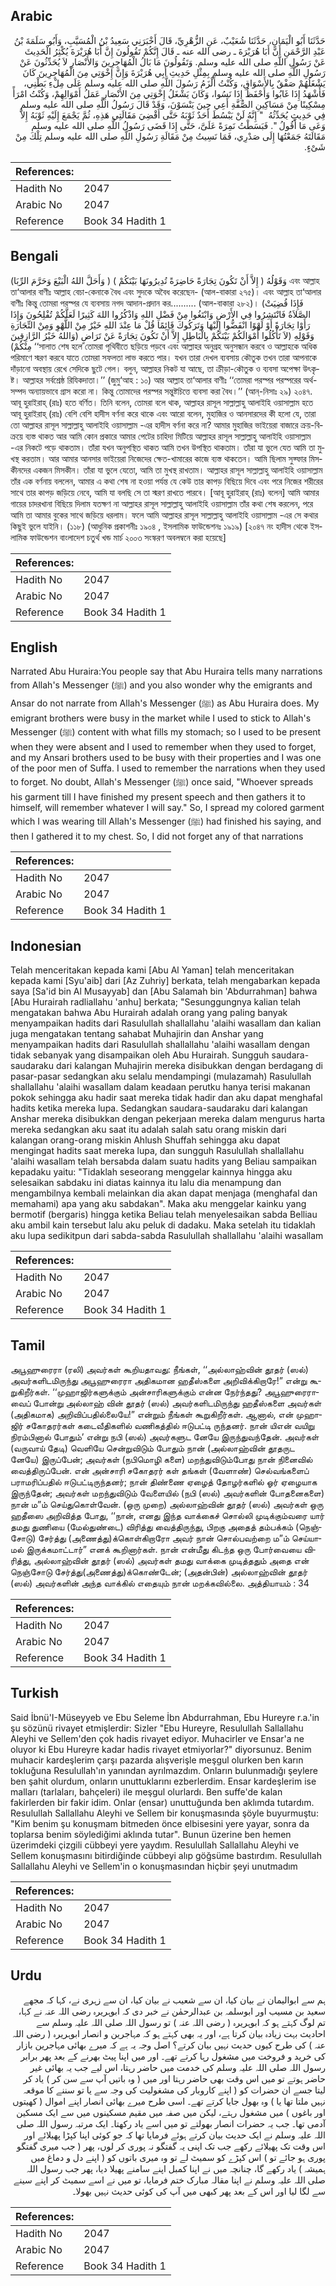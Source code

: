 ## Arabic


<div dir="rtl" lang="ar" style={{fontSize:'larger',backgroundColor:'#f8f9fa',padding:20}}>
حَدَّثَنَا أَبُو الْيَمَانِ، حَدَّثَنَا شُعَيْبٌ، عَنِ الزُّهْرِيِّ، قَالَ أَخْبَرَنِي سَعِيدُ بْنُ الْمُسَيَّبِ، وَأَبُو سَلَمَةَ بْنُ عَبْدِ الرَّحْمَنِ أَنَّ أَبَا هُرَيْرَةَ ـ رضى الله عنه ـ قَالَ إِنَّكُمْ تَقُولُونَ إِنَّ أَبَا هُرَيْرَةَ يُكْثِرُ الْحَدِيثَ عَنْ رَسُولِ اللَّهِ صلى الله عليه وسلم‏.‏ وَتَقُولُونَ مَا بَالُ الْمُهَاجِرِينَ وَالأَنْصَارِ لاَ يُحَدِّثُونَ عَنْ رَسُولِ اللَّهِ صلى الله عليه وسلم بِمِثْلِ حَدِيثِ أَبِي هُرَيْرَةَ وَإِنَّ إِخْوَتِي مِنَ الْمُهَاجِرِينَ كَانَ يَشْغَلُهُمْ صَفْقٌ بِالأَسْوَاقِ، وَكُنْتُ أَلْزَمُ رَسُولَ اللَّهِ صلى الله عليه وسلم عَلَى مِلْءِ بَطْنِي، فَأَشْهَدُ إِذَا غَابُوا وَأَحْفَظُ إِذَا نَسُوا، وَكَانَ يَشْغَلُ إِخْوَتِي مِنَ الأَنْصَارِ عَمَلُ أَمْوَالِهِمْ، وَكُنْتُ امْرَأً مِسْكِينًا مِنْ مَسَاكِينِ الصُّفَّةِ أَعِي حِينَ يَنْسَوْنَ، وَقَدْ قَالَ رَسُولُ اللَّهِ صلى الله عليه وسلم فِي حَدِيثٍ يُحَدِّثُهُ ‏ "‏ إِنَّهُ لَنْ يَبْسُطَ أَحَدٌ ثَوْبَهُ حَتَّى أَقْضِيَ مَقَالَتِي هَذِهِ، ثُمَّ يَجْمَعَ إِلَيْهِ ثَوْبَهُ إِلاَّ وَعَى مَا أَقُولُ ‏"‏‏.‏ فَبَسَطْتُ نَمِرَةً عَلَىَّ، حَتَّى إِذَا قَضَى رَسُولُ اللَّهِ صلى الله عليه وسلم مَقَالَتَهُ جَمَعْتُهَا إِلَى صَدْرِي، فَمَا نَسِيتُ مِنْ مَقَالَةِ رَسُولِ اللَّهِ صلى الله عليه وسلم تِلْكَ مِنْ شَىْءٍ‏.‏
</div>
<div style={{backgroundColor:'#f8f9fa',padding:20, marginBottom: 10}}><table> <thead> <tr> <th>References:</th> <th></th> </tr> </thead> <tbody><tr><td>Hadith No</td><td>2047</td></tr><tr><td>Arabic No</td><td>2047</td></tr><tr><td>Reference</td><td>Book 34 Hadith 1</td></tr></tbody></table></div>

## Bengali


<div dir="ltr" lang="bn" style={{fontSize:'larger',backgroundColor:'#f8f9fa',padding:20}}>
(وَأَحَلَّ اللهُ الْبَيْعَ وَحَرَّمَ الرِّبَا ) وَقَوْلُهُ ( إِلاَّ أَنْ تَكُونَ تِجَارَةً حَاضِرَةً تُدِيرُونَهَا بَيْنَكُمْ ) এবং আল্লাহ তা‘আলার বাণীঃ আল্লাহ বেচা-কেনাকে বৈধ এবং সুদকে অবৈধ করেছেন- (আল-বাকারা ২৭৫)। এবং আল্লাহ তা‘আলার বাণীঃ কিন্তু তোমরা পরস্পর যে ব্যবসায় নগদ আদান-প্রদান কর.......... (আল-বাকারা ২৮২)। (فَإِذَا قُضِيَتْ الصَّلاَةُ فَانْتَشِرُوا فِي الأَرْضِ وَابْتَغُوا مِنْ فَضْلِ اللهِ وَاذْكُرُوا اللهَ كَثِيرًا لَعَلَّكُمْ تُفْلِحُونَ وَإِذَا رَأَوْا تِجَارَةً أَوْ لَهْوًا انْفَضُّوا إِلَيْهَا وَتَرَكُوكَ قَائِمًا قُلْ مَا عِنْدَ اللهِ خَيْرٌ مِنْ اللَّهْوِ وَمِنْ التِّجَارَةِ وَاللهُ خَيْرُ الرَّازِقِينَ) وَقَوْلِهِ (لاَ تَأْكُلُوا أَمْوَالَكُمْ بَيْنَكُمْ بِالْبَاطِلِ إِلاَّ أَنْ تَكُونَ تِجَارَةً عَنْ تَرَاضٍ مِنْكُمْ) ‘‘সালাত শেষ হলে তোমরা পৃথিবীতে ছড়িয়ে পড়বে এবং আল্লাহর অনুগ্রহ অনুসন্ধান করবে ও আল্লাহকে অধিক পরিমাণে স্মরণ করবে যাতে তোমরা সফলতা লাভ করতে পার। যখন তারা দেখল ব্যবসায় কৌতুক তখন তারা আপনাকে দাঁড়ানো অবস্থায় রেখে সেদিকে ছুটে গেল। বলুন, আল্লাহর নিকট যা আছে, তা ক্রীড়া-কৌতুক ও ব্যবসা অপেক্ষা উৎকৃষ্ট। আল্লাহর সর্বশ্রেষ্ঠ রিযিকদাতা।’’ (জুমু‘আহ : ১০) আর আল্লাহ তা‘আলার বাণীঃ ‘‘তোমরা পরস্পর পরস্পরের অর্থ-সম্পদ অন্যায়ভাবে গ্রাস করো না। কিন্তু তোমাদের পরস্পর সন্তুষ্টচিত্তে ব্যবসা করা বৈধ।’’ (আন্-নিসাঃ ২৯) ২০৪৭. আবূ হুরাইরাহ্ (রাঃ) হতে বর্ণিত। তিনি বলেন, তোমরা বলে থাক, আল্লাহর রাসূল সাল্লাল্লাহু আলাইহি ওয়াসাল্লাম হতে আবূ হুরাইরাহ্ (রাঃ) বেশি বেশি হাদীস বর্ণনা করে থাকে এবং আরো বলেন, মুহাজির ও আনসারদের কী হলো যে, তারা তো আল্লাহর রাসূল সাল্লাল্লাহু আলাইহি ওয়াসাল্লাম -এর হাদীস বর্ণনা করে না? আমার মুহাজির ভাইয়েরা বাজারে ক্রয়-বিক্রয়ে ব্যস্ত থাকত আর আমি কোন প্রকারে আমার পেটের চাহিদা মিটিয়ে আল্লাহর রাসূল সাল্লাল্লাহু আলাইহি ওয়াসাল্লাম -এর নিকটে পড়ে থাকতাম। তাঁরা যখন অনুপস্থিত থাকত আমি তখন উপস্থিত থাকতাম। তাঁরা যা ভুলে যেত আমি তা মুখস্থ করতাম। আর আমার আনসার ভাইয়েরা নিজেদের ক্ষেত-খামারের কাজে ব্যস্ত থাকতেন। আমি ছিলাম সুফ্ফার মিসকীনদের একজন মিসকীন। তাঁরা যা ভুলে যেতো, আমি তা মুখস্থ রাখতাম। আল্লাহর রাসূল সাল্লাল্লাহু আলাইহি ওয়াসাল্লাম তাঁর এক বর্ণনায় বললেন, আমার এ কথা শেষ না হওয়া পর্যন্ত যে কেউ তার কাপড় বিছিয়ে দিবে এবং পরে নিজের শরীরের সাথে তার কাপড় জড়িয়ে নেবে, আমি যা বলছি সে তা স্মরণ রাখতে পারবে। [আবূ হুরাইরাহ্ (রাঃ) বলেন] আমি আমার গায়ের চাদরখানা বিছিয়ে দিলাম যতক্ষণ না আল্লাহর রাসূল সাল্লাল্লাহু আলাইহি ওয়াসাল্লাম তাঁর কথা শেষ করলেন, পরে আমি তা আমার বুকের সাথে জড়িয়ে ধরলাম। ফলে আমি আল্লাহর রাসূল সাল্লাল্লাহু আলাইহি ওয়াসাল্লাম -এর সে কথার কিছুই ভুলে যাইনি। (১১৮) (আধুনিক প্রকাশনীঃ ১৯০৪ , ইসলামিক ফাউন্ডেশনঃ ১৯১৯) [২০৪৭ নং হাদীস থেকে ইসলামিক ফাউন্ডেশন বাংলাদেশ চতুর্থ খন্ড মার্চ ২০০৩ সংস্করণ অবলম্বনে করা হয়েছে]
</div>
<div style={{backgroundColor:'#f8f9fa',padding:20, marginBottom: 10}}><table> <thead> <tr> <th>References:</th> <th></th> </tr> </thead> <tbody><tr><td>Hadith No</td><td>2047</td></tr><tr><td>Arabic No</td><td>2047</td></tr><tr><td>Reference</td><td>Book 34 Hadith 1</td></tr></tbody></table></div>

## English


<div dir="ltr" lang="en" style={{fontSize:'larger',backgroundColor:'#f8f9fa',padding:20}}>
Narrated Abu Huraira:You people say that Abu Huraira tells many narrations from Allah's Messenger (ﷺ) and you also wonder why the emigrants and Ansar do not narrate from Allah's Messenger (ﷺ) as Abu Huraira does. My emigrant brothers were busy in the market while I used to stick to Allah's Messenger (ﷺ) content with what fills my stomach; so I used to be present when they were absent and I used to remember when they used to forget, and my Ansari brothers used to be busy with their properties and I was one of the poor men of Suffa. I used to remember the narrations when they used to forget. No doubt, Allah's Messenger (ﷺ) once said, "Whoever spreads his garment till I have finished my present speech and then gathers it to himself, will remember whatever I will say." So, I spread my colored garment which I was wearing till Allah's Messenger (ﷺ) had finished his saying, and then I gathered it to my chest. So, I did not forget any of that narrations
</div>
<div style={{backgroundColor:'#f8f9fa',padding:20, marginBottom: 10}}><table> <thead> <tr> <th>References:</th> <th></th> </tr> </thead> <tbody><tr><td>Hadith No</td><td>2047</td></tr><tr><td>Arabic No</td><td>2047</td></tr><tr><td>Reference</td><td>Book 34 Hadith 1</td></tr></tbody></table></div>

## Indonesian


<div dir="ltr" lang="id" style={{fontSize:'larger',backgroundColor:'#f8f9fa',padding:20}}>
Telah menceritakan kepada kami [Abu Al Yaman] telah menceritakan kepada kami [Syu'aib] dari [Az Zuhriy] berkata, telah mengabarkan kepada saya [Sa'id bin Al Musayyab] dan [Abu Salamah bin 'Abdurrahman] bahwa [Abu Hurairah radliallahu 'anhu] berkata; "Sesunggungnya kalian telah mengatakan bahwa Abu Hurairah adalah orang yang paling banyak menyampaikan hadits dari Rasulullah shallallahu 'alaihi wasallam dan kalian juga mengatakan tentang sahabat Muhajirin dan Anshar yang menyampaikan hadits dari Rasulullah shallallahu 'alaihi wasallam dengan tidak sebanyak yang disampaikan oleh Abu Hurairah. Sungguh saudara-saudaraku dari kalangan Muhajirin mereka disibukkan dengan berdagang di pasar-pasar sedangkan aku selalu mendampingi (mulazamah) Rasulullah shallallahu 'alaihi wasallam dalam keadaan perutku hanya terisi makanan pokok sehingga aku hadir saat mereka tidak hadir dan aku dapat menghafal hadits ketika mereka lupa. Sedangkan saudara-saudaraku dari kalangan Anshar mereka disibukkan dengan pekerjaan mereka dalam mengurus harta mereka sedangkan aku saat itu adalah salah satu orang miskin dari kalangan orang-orang miskin Ahlush Shuffah sehingga aku dapat mengingat hadits saat mereka lupa, dan sungguh Rasulullah shallallahu 'alaihi wasallam telah bersabda dalam suatu hadits yang Beliau sampaikan kepadaku yaitu: "Tidaklah seseorang menggelar kainnya hingga aku selesaikan sabdaku ini diatas kainnya itu lalu dia menampung dan mengambilnya kembali melainkan dia akan dapat menjaga (menghafal dan memahami) apa yang aku sabdakan". Maka aku menggelar kainku yang bermotif (bergaris) hingga ketika Beliau telah menyelesaikan sabda Belliau aku ambil kain tersebut lalu aku peluk di dadaku. Maka setelah itu tidaklah aku lupa sedikitpun dari sabda-sabda Rasulullah shallallahu 'alaihi wasallam
</div>
<div style={{backgroundColor:'#f8f9fa',padding:20, marginBottom: 10}}><table> <thead> <tr> <th>References:</th> <th></th> </tr> </thead> <tbody><tr><td>Hadith No</td><td>2047</td></tr><tr><td>Arabic No</td><td>2047</td></tr><tr><td>Reference</td><td>Book 34 Hadith 1</td></tr></tbody></table></div>

## Tamil


<div dir="ltr" lang="ta" style={{fontSize:'larger',backgroundColor:'#f8f9fa',padding:20}}>
அபூஹுரைரா (ரலி) அவர்கள் கூறியதாவது: நீங்கள், ‘‘அல்லாஹ்வின் தூதர் (ஸல்) அவர்களிடமிருந்து அபூஹுரைரா அதிகமான ஹதீஸ்களை அறிவிக்கிறாரே!” என்று கூறுகிறீர்கள். ‘‘முஹாஜிர்களுக்கும் அன்சாரிகளுக்கும் என்ன நேர்ந்தது? அபூஹுரைராவைப் போன்று அல்லாஹ் வின் தூதர் (ஸல்) அவர்களிடமிருந்து ஹதீஸ்களை அவர்கள் (அதிகமாக) அறிவிப்பதில்லையே!” என்றும் நீங்கள் கூறுகிறீர்கள். ஆனால், என் முஹாஜிர் சகோதரர்கள் கடைவீதிகளில் வணிகத்தில் ஈடுபட்டி ருந்தனர். நான் யிஎன் வயிறு நிரம்பினால் போதும்’ என்று நபி (ஸல்) அவர்களுட னேயே இருந்துவந்தேன். அவர்கள் (வருவாய் தேடி) வெளியே சென்றுவிடும் போதும் நான் (அல்லாஹ்வின் தூதருட னேயே) இருப்பேன்; அவர்கள் (நபிமொழி களை) மறந்துவிடும்போது நான் நினைவில் வைத்திருப்பேன். என் அன்சாரி சகோதரர் கள் தங்கள் (வேளாண்) செல்வங்களைப் பராமரிப்பதில் ஈடுபட்டிருந்தனர்; நான் திண்ணை ஏழைத் தோழர்களில் ஓர் ஏழையாக இருந்தேன்; அவர்கள் மறந்துவிடும் வேளையில் (நபி (ஸல்) அவர்களின் போதனைகளை) நான் ம”ம் செய்துகொள்வேன். (ஒரு முறை) அல்லாஹ்வின் தூதர் (ஸல்) அவர்கள் ஒரு ஹதீஸை அறிவித்த போது, ‘‘நான், எனது இந்த வாக்கைச் சொல்லி முடிக்கும்வரை யார் தமது துணியை (மேல்துண்டை) விரித்து வைத்திருந்து, பிறகு அதைத் தம்பக்கம் (நெஞ்சோடு) சேர்த்து (அணைத்து)க்கொள்கிறாரோ அவர் நான் சொல்பவற்றை ம”ம் செய்யாமல் இருக்கமாட்டார்” எனக் கூறினார்கள். நான் என்மீது கிடந்த ஒரு போர்வையை விரித்து, அல்லாஹ்வின் தூதர் (ஸல்) அவர்கள் தமது வாக்கை முடித்ததும் அதை என் நெஞ்சோடு சேர்த்து(அணைத்து)க்கொண்டேன்; (அதன்பின்) அல்லாஹ்வின் தூதர் (ஸல்) அவர்களின் அந்த வாக்கில் எதையும் நான் மறக்கவில்லை. அத்தியாயம் : 34
</div>
<div style={{backgroundColor:'#f8f9fa',padding:20, marginBottom: 10}}><table> <thead> <tr> <th>References:</th> <th></th> </tr> </thead> <tbody><tr><td>Hadith No</td><td>2047</td></tr><tr><td>Arabic No</td><td>2047</td></tr><tr><td>Reference</td><td>Book 34 Hadith 1</td></tr></tbody></table></div>

## Turkish


<div dir="ltr" lang="tr" style={{fontSize:'larger',backgroundColor:'#f8f9fa',padding:20}}>
Said İbnü'I-Müseyyeb ve Ebu Seleme İbn Abdurrahman, Ebu Hureyre r.a.'in şu sözünü rivayet etmişlerdir: Sizler "Ebu Hureyre, Resulullah Sallallahu Aleyhi ve Sellem'den çok hadis rivayet ediyor. Muhacirler ve Ensar'a ne oluyor ki Ebu Hureyre kadar hadis rivayet etmiyorlar?" diyorsunuz. Benim muhacir kardeşlerim çarşı pazarda alışverişle meşgul olurken ben karın tokluğuna Resulullah'ın yanından ayrılmazdım. Onların bulunmadığı şeylere ben şahit olurdum, onların unuttuklarını ezberlerdim. Ensar kardeşlerim ise malları (tarlaları, bahçeleri) ile meşgul olurlardı. Ben suffe'de kalan fakirlerden bir fakir idim. Onlar (ensar) unuttuğunda ben aklımda tutardım. Resulullah Sallallahu Aleyhi ve Sellem bir konuşmasında şöyle buyurmuştu: "Kim benim şu konuşmam bitmeden önce elbisesini yere yayar, sonra da toplarsa benim söylediğimi aklında tutar". Bunun üzerine ben hemen üzerimdeki çizgili cübbeyi yere yaydım. Resulullah Sallallahu Aleyhi ve Sellem konuşmasını bitirdiğinde cübbeyi alıp göğsüme bastırdım. Resulullah Sallallahu Aleyhi ve Sellem'in o konuşmasından hiçbir şeyi unutmadım
</div>
<div style={{backgroundColor:'#f8f9fa',padding:20, marginBottom: 10}}><table> <thead> <tr> <th>References:</th> <th></th> </tr> </thead> <tbody><tr><td>Hadith No</td><td>2047</td></tr><tr><td>Arabic No</td><td>2047</td></tr><tr><td>Reference</td><td>Book 34 Hadith 1</td></tr></tbody></table></div>

## Urdu


<div dir="rtl" lang="ur" style={{fontSize:'larger',backgroundColor:'#f8f9fa',padding:20}}>
ہم سے ابوالیمان نے بیان کیا، ان سے شعیب نے بیان کیا، ان سے زہری نے، کہا کہ مجھے سعید بن مسیب اور ابوسلمہ بن عبدالرحمٰن نے خبر دی کہ ابوہریرہ رضی اللہ عنہ نے کہا، تم لوگ کہتے ہو کہ ابوہریرہ ( رضی اللہ عنہ ) تو رسول اللہ صلی اللہ علیہ وسلم سے احادیث بہت زیادہ بیان کرتا ہے، اور یہ بھی کہتے ہو کہ مہاجرین و انصار ابوہریرہ ( رضی اللہ عنہ ) کی طرح کیوں حدیث نہیں بیان کرتے؟ اصل وجہ یہ ہے کہ میرے بھائی مہاجرین بازار کی خرید و فروخت میں مشغول رہا کرتے تھے۔ اور میں اپنا پیٹ بھرنے کے بعد پھر برابر رسول اللہ صلی اللہ علیہ وسلم کی خدمت میں حاضر رہتا، اس لیے جب یہ بھائی غیر حاضر ہوتے تو میں اس وقت بھی حاضر رہتا اور میں ( وہ باتیں آپ سے سن کر ) یاد کر لیتا جسے ان حضرات کو ( اپنے کاروبار کی مشغولیت کی وجہ سے یا تو سننے کا موقعہ نہیں ملتا تھا یا ) وہ بھول جایا کرتے تھے۔ اسی طرح میرے بھائی انصار اپنے اموال ( کھیتوں اور باغوں ) میں مشغول رہتے، لیکن میں صفہ میں مقیم مسکینوں میں سے ایک مسکین آدمی تھا۔ جب یہ حضرات انصار بھولتے تو میں اسے یاد رکھتا۔ ایک مرتبہ رسول اللہ صلی اللہ علیہ وسلم نے ایک حدیث بیان کرتے ہوئے فرمایا تھا کہ جو کوئی اپنا کپڑا پھیلائے اور اس وقت تک پھیلائے رکھے جب تک اپنی یہ گفتگو نہ پوری کر لوں، پھر ( جب میری گفتگو پوری ہو جائے تو ) اس کپڑے کو سمیٹ لے تو وہ میری باتوں کو ( اپنے دل و دماغ میں ہمیشہ ) یاد رکھے گا، چنانچہ میں نے اپنا کمبل اپنے سامنے پھیلا دیا، پھر جب رسول اللہ صلی اللہ علیہ وسلم نے اپنا مقالہ مبارک ختم فرمایا، تو میں نے اسے سمیٹ کر اپنے سینے سے لگا لیا اور اس کے بعد پھر کبھی میں آپ کی کوئی حدیث نہیں بھولا۔
</div>
<div style={{backgroundColor:'#f8f9fa',padding:20, marginBottom: 10}}><table> <thead> <tr> <th>References:</th> <th></th> </tr> </thead> <tbody><tr><td>Hadith No</td><td>2047</td></tr><tr><td>Arabic No</td><td>2047</td></tr><tr><td>Reference</td><td>Book 34 Hadith 1</td></tr></tbody></table></div>